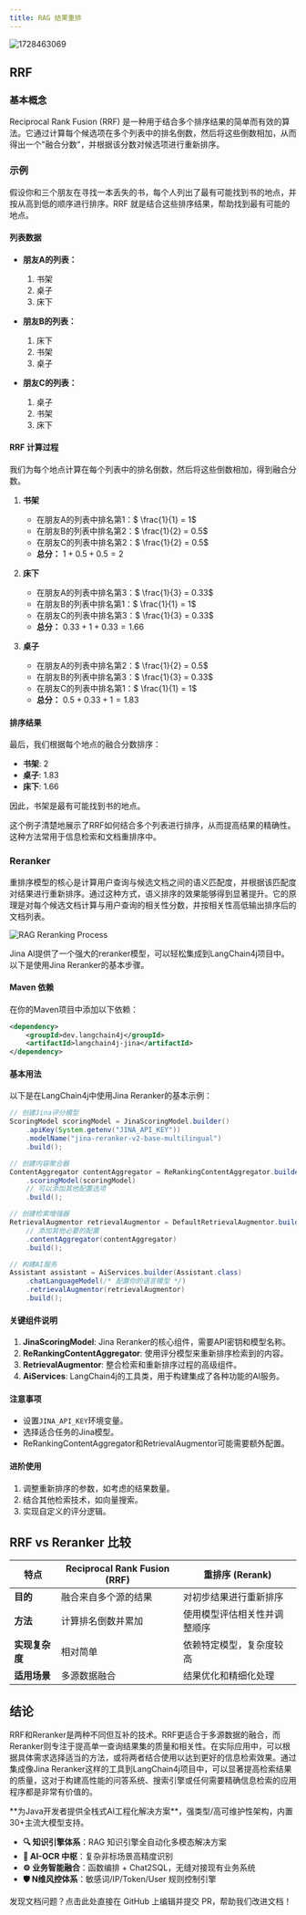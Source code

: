 ```yaml
---
title: RAG 结果重排
---
```



<img src='https://minio.pigx.top/oss/202410/1728463069.png' alt='1728463069'/>


## RRF

### 基本概念

Reciprocal Rank Fusion (RRF) 是一种用于结合多个排序结果的简单而有效的算法。它通过计算每个候选项在多个列表中的排名倒数，然后将这些倒数相加，从而得出一个"融合分数"，并根据该分数对候选项进行重新排序。

### 示例

假设你和三个朋友在寻找一本丢失的书，每个人列出了最有可能找到书的地点，并按从高到低的顺序进行排序。RRF 就是结合这些排序结果，帮助找到最有可能的地点。

#### 列表数据

- **朋友A的列表：**
  1. 书架
  2. 桌子
  3. 床下

- **朋友B的列表：**
  1. 床下
  2. 书架
  3. 桌子

- **朋友C的列表：**
  1. 桌子
  2. 书架
  3. 床下

#### RRF 计算过程

我们为每个地点计算在每个列表中的排名倒数，然后将这些倒数相加，得到融合分数。

1. **书架**
   - 在朋友A的列表中排名第1：$ \frac{1}{1} = 1$
   - 在朋友B的列表中排名第2：$ \frac{1}{2} = 0.5$
   - 在朋友C的列表中排名第2：$ \frac{1}{2} = 0.5$
   - **总分：** $1 + 0.5 + 0.5 = 2$

2. **床下**
   - 在朋友A的列表中排名第3：$ \frac{1}{3} = 0.33$
   - 在朋友B的列表中排名第1：$ \frac{1}{1} = 1$
   - 在朋友C的列表中排名第3：$ \frac{1}{3} = 0.33$
   - **总分：** $0.33 + 1 + 0.33 = 1.66$

3. **桌子**
   - 在朋友A的列表中排名第2：$ \frac{1}{2} = 0.5$
   - 在朋友B的列表中排名第3：$ \frac{1}{3} = 0.33$
   - 在朋友C的列表中排名第1：$ \frac{1}{1} = 1$
   - **总分：** $0.5 + 0.33 + 1 = 1.83$

#### 排序结果

最后，我们根据每个地点的融合分数排序：

- **书架**: 2
- **桌子**: 1.83
- **床下**: 1.66

因此，书架是最有可能找到书的地点。


这个例子清楚地展示了RRF如何结合多个列表进行排序，从而提高结果的精确性。这种方法常用于信息检索和文档重排序中。

### Reranker

重排序模型的核心是计算用户查询与候选文档之间的语义匹配度，并根据该匹配度对结果进行重新排序。通过这种方式，语义排序的效果能够得到显著提升。它的原理是对每个候选文档计算与用户查询的相关性分数，并按相关性高低输出排序后的文档列表。

![RAG Reranking Process](https://minio.pigx.top/oss/202410/1728447436.png)

Jina AI提供了一个强大的reranker模型，可以轻松集成到LangChain4j项目中。以下是使用Jina Reranker的基本步骤。

#### Maven 依赖

在你的Maven项目中添加以下依赖：

```xml
<dependency>
    <groupId>dev.langchain4j</groupId>
    <artifactId>langchain4j-jina</artifactId>
</dependency>
```

#### 基本用法

以下是在LangChain4j中使用Jina Reranker的基本示例：

```java
// 创建Jina评分模型
ScoringModel scoringModel = JinaScoringModel.builder()
    .apiKey(System.getenv("JINA_API_KEY"))
    .modelName("jina-reranker-v2-base-multilingual")
    .build();

// 创建内容聚合器
ContentAggregator contentAggregator = ReRankingContentAggregator.builder()
    .scoringModel(scoringModel)
    // 可以添加其他配置选项
    .build();

// 创建检索增强器
RetrievalAugmentor retrievalAugmentor = DefaultRetrievalAugmentor.builder()
    // 添加其他必要的配置
    .contentAggregator(contentAggregator)
    .build();

// 构建AI服务
Assistant assistant = AiServices.builder(Assistant.class)
    .chatLanguageModel(/* 配置你的语言模型 */)
    .retrievalAugmentor(retrievalAugmentor)
    .build();
```

#### 关键组件说明

1. **JinaScoringModel**: Jina Reranker的核心组件，需要API密钥和模型名称。
2. **ReRankingContentAggregator**: 使用评分模型来重新排序检索到的内容。
3. **RetrievalAugmentor**: 整合检索和重新排序过程的高级组件。
4. **AiServices**: LangChain4j的工具类，用于构建集成了各种功能的AI服务。

#### 注意事项

- 设置`JINA_API_KEY`环境变量。
- 选择适合任务的Jina模型。
- ReRankingContentAggregator和RetrievalAugmentor可能需要额外配置。

#### 进阶使用

1. 调整重新排序的参数，如考虑的结果数量。
2. 结合其他检索技术，如向量搜索。
3. 实现自定义的评分逻辑。

## RRF vs Reranker 比较

| 特点           | Reciprocal Rank Fusion (RRF)          | 重排序 (Rerank)                    |
|----------------|---------------------------------------|-------------------------------------|
| **目的**       | 融合来自多个源的结果                  | 对初步结果进行重新排序              |
| **方法**       | 计算排名倒数并累加                    | 使用模型评估相关性并调整顺序        |
| **实现复杂度** | 相对简单                              | 依赖特定模型，复杂度较高            |
| **适用场景**   | 多源数据融合                          | 结果优化和精细化处理                |

## 结论

RRF和Reranker是两种不同但互补的技术。RRF更适合于多源数据的融合，而Reranker则专注于提高单一查询结果集的质量和相关性。在实际应用中，可以根据具体需求选择适当的方法，或将两者结合使用以达到更好的信息检索效果。通过集成像Jina Reranker这样的工具到LangChain4j项目中，可以显著提高检索结果的质量，这对于构建高性能的问答系统、搜索引擎或任何需要精确信息检索的应用程序都是非常有价值的。

<Card title="PIG AI应用开发平台 | 适合中大型企业构建自主可控的AI中台" icon="link" href="https://ai.pig4cloud.com">
**为Java开发者提供全栈式AI工程化解决方案**，强类型/高可维护性架构，内置30+主流大模型支持。

- **🔍 知识引擎体系**：RAG 知识引擎全自动化多模态解决方案
- **📝 AI-OCR 中枢**：复杂非标场景高精度识别
- **⚙️ 业务智能融合**：函数编排 + Chat2SQL，无缝对接现有业务系统
- **🛡️ N维风控体系**：敏感词/IP/Token/User 规则控制引擎
</Card>

<Card title="文档有误？请协助编辑" icon="pencil" href="https://github.com/javaai-pig4cloud-com/javaai-docs/edit/main/docs/17RAG 重排.mdx">
  发现文档问题？点击此处直接在 GitHub 上编辑并提交 PR，帮助我们改进文档！
</Card>